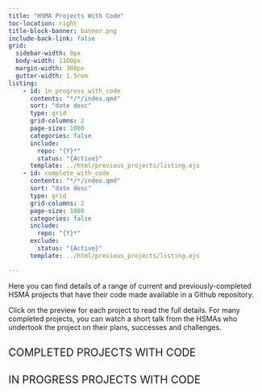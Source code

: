 ```yaml
---
title: "HSMA Projects With Code"
toc-location: right
title-block-banner: banner.png
include-back-link: false
grid:
  sidebar-width: 0px
  body-width: 1100px
  margin-width: 300px
  gutter-width: 1.5rem
listing:
    - id: in_progress_with_code
      contents: "*/*/index.qmd"
      sort: "date desc"
      type: grid
      grid-columns: 2
      page-size: 1000
      categories: false
      include:
        repo: "{Y}*"
        status: "{Active}"
      template: ../html/previous_projects/listing.ejs
    - id: complete_with_code
      contents: "*/*/index.qmd"
      sort: "date desc"
      type: grid
      grid-columns: 2
      page-size: 1000
      categories: false
      include:
        repo: "{Y}*"
      exclude:
        status: "{Active}"
      template: ../html/previous_projects/listing.ejs

---
```


```{=html}
    <style>
    h2 {
    text-transform: uppercase;
    font-weight: 400;
    text-align: left;
}
    </style>
```

Here you can find details of a range of current and previously-completed HSMA projects that have their code made available in a Github repository.

Click on the preview for each project to read the full details. For many completed projects, you can watch a short talk from the HSMAs who undertook the project on their plans, successes and challenges.

## Completed Projects with Code

:::{#complete_with_code}
:::

## In Progress Projects with Code

:::{#in_progress_with_code}
:::
